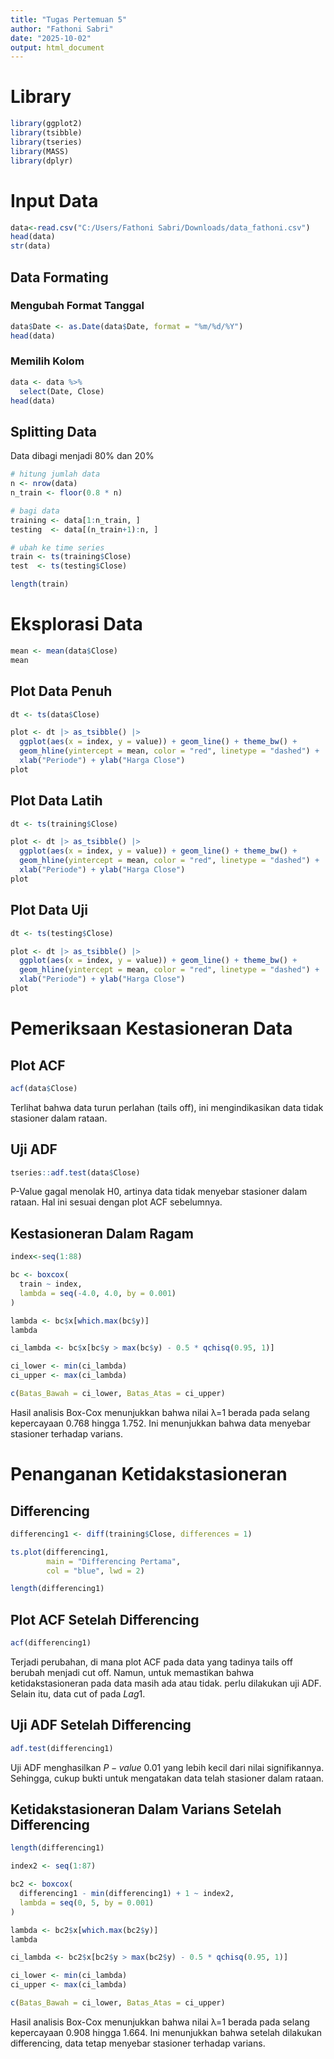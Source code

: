 ---
title: "Tugas Pertemuan 5"
author: "Fathoni Sabri"
date: "2025-10-02"
output: html_document
---

# Library
```{r}
library(ggplot2)
library(tsibble)
library(tseries)
library(MASS)
library(dplyr)
```
# Input Data
```{r}
data<-read.csv("C:/Users/Fathoni Sabri/Downloads/data_fathoni.csv")
head(data)
str(data)
```
## Data Formating

### Mengubah Format Tanggal 
```{r}
data$Date <- as.Date(data$Date, format = "%m/%d/%Y")
head(data)
```

### Memilih Kolom
```{r}
data <- data %>%
  select(Date, Close)
head(data)
```

## Splitting Data
Data dibagi menjadi 80% dan 20%
```{r}
# hitung jumlah data
n <- nrow(data)
n_train <- floor(0.8 * n)

# bagi data
training <- data[1:n_train, ]
testing  <- data[(n_train+1):n, ]

# ubah ke time series
train <- ts(training$Close)
test  <- ts(testing$Close)
```

```{r}
length(train)
```
# Eksplorasi Data
```{r}
mean <- mean(data$Close)
mean
```
## Plot Data Penuh
```{r}
dt <- ts(data$Close)

plot <- dt |> as_tsibble() |> 
  ggplot(aes(x = index, y = value)) + geom_line() + theme_bw() +
  geom_hline(yintercept = mean, color = "red", linetype = "dashed") +
  xlab("Periode") + ylab("Harga Close")
plot
```

## Plot Data Latih 
```{r}
dt <- ts(training$Close)

plot <- dt |> as_tsibble() |> 
  ggplot(aes(x = index, y = value)) + geom_line() + theme_bw() +
  geom_hline(yintercept = mean, color = "red", linetype = "dashed") +
  xlab("Periode") + ylab("Harga Close")
plot
```

## Plot Data Uji
```{r}
dt <- ts(testing$Close)

plot <- dt |> as_tsibble() |> 
  ggplot(aes(x = index, y = value)) + geom_line() + theme_bw() +
  geom_hline(yintercept = mean, color = "red", linetype = "dashed") +
  xlab("Periode") + ylab("Harga Close")
plot
```

# Pemeriksaan Kestasioneran Data

## Plot ACF
```{r}
acf(data$Close)
```

Terlihat bahwa data turun perlahan (tails off), ini mengindikasikan data tidak stasioner dalam rataan.

## Uji ADF
```{r}
tseries::adf.test(data$Close)

```
P-Value gagal menolak H0, artinya data tidak menyebar stasioner dalam rataan. Hal ini sesuai dengan plot ACF sebelumnya.

## Kestasioneran Dalam Ragam
```{r}
index<-seq(1:88)

bc <- boxcox(
  train ~ index,
  lambda = seq(-4.0, 4.0, by = 0.001)
)
```


```{r}
lambda <- bc$x[which.max(bc$y)]
lambda
```
```{r}
ci_lambda <- bc$x[bc$y > max(bc$y) - 0.5 * qchisq(0.95, 1)]

ci_lower <- min(ci_lambda)
ci_upper <- max(ci_lambda)

c(Batas_Bawah = ci_lower, Batas_Atas = ci_upper)
```
Hasil analisis Box-Cox menunjukkan bahwa nilai λ=1 berada pada selang kepercayaan 0.768 hingga 1.752. Ini menunjukkan bahwa data menyebar stasioner terhadap varians.

# Penanganan Ketidakstasioneran

## Differencing 
```{r}
differencing1 <- diff(training$Close, differences = 1)

ts.plot(differencing1,
        main = "Differencing Pertama",
        col = "blue", lwd = 2)
```
```{r}
length(differencing1)
```
## Plot ACF Setelah Differencing
```{r}
acf(differencing1)
```

Terjadi perubahan, di mana plot ACF pada data yang tadinya tails off berubah menjadi cut off. Namun, untuk memastikan bahwa ketidakstasioneran pada data masih ada atau tidak. perlu dilakukan uji ADF. Selain itu, data cut of pada $Lag 1$.

## Uji ADF Setelah Differencing

```{r}
adf.test(differencing1)
```
Uji ADF menghasilkan $P-value$ 0.01 yang lebih kecil dari nilai signifikannya. Sehingga, cukup bukti untuk mengatakan data telah stasioner dalam rataan.

## Ketidakstasioneran Dalam Varians Setelah Differencing
```{r}
length(differencing1)
```

```{r}
index2 <- seq(1:87)

bc2 <- boxcox(
  differencing1 - min(differencing1) + 1 ~ index2,
  lambda = seq(0, 5, by = 0.001)
)
```

```{r}
lambda <- bc2$x[which.max(bc2$y)]
lambda
```

```{r}
ci_lambda <- bc2$x[bc2$y > max(bc2$y) - 0.5 * qchisq(0.95, 1)]

ci_lower <- min(ci_lambda)
ci_upper <- max(ci_lambda)

c(Batas_Bawah = ci_lower, Batas_Atas = ci_upper)
```
Hasil analisis Box-Cox menunjukkan bahwa nilai λ=1 berada pada selang kepercayaan 0.908 hingga 1.664. Ini menunjukkan bahwa setelah dilakukan differencing, data tetap menyebar stasioner terhadap varians.